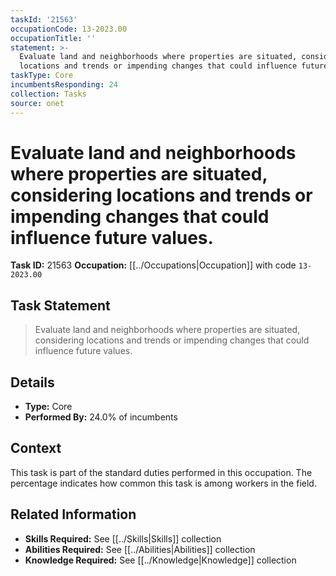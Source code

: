 ```yaml
---
taskId: '21563'
occupationCode: 13-2023.00
occupationTitle: ''
statement: >-
  Evaluate land and neighborhoods where properties are situated, considering
  locations and trends or impending changes that could influence future values.
taskType: Core
incumbentsResponding: 24
collection: Tasks
source: onet
---
```

# Evaluate land and neighborhoods where properties are situated, considering locations and trends or impending changes that could influence future values.

**Task ID:** 21563
**Occupation:** [[../Occupations|Occupation]] with code `13-2023.00`

## Task Statement

> Evaluate land and neighborhoods where properties are situated, considering locations and trends or impending changes that could influence future values.

## Details

- **Type:** Core
- **Performed By:** 24.0% of incumbents

## Context

This task is part of the standard duties performed in this occupation. The percentage indicates how common this task is among workers in the field.

## Related Information

- **Skills Required:** See [[../Skills|Skills]] collection
- **Abilities Required:** See [[../Abilities|Abilities]] collection
- **Knowledge Required:** See [[../Knowledge|Knowledge]] collection
